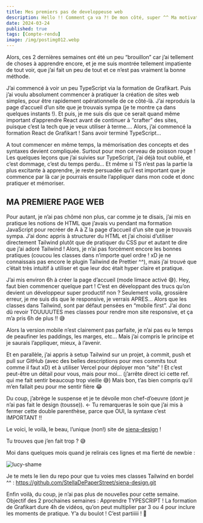 ---
title: Mes premiers pas de developpeuse web
description: Hello !! Comment ça va ?! De mon côté, super ^^ Ma motivation reste sans faille et j’ai appris plein de nouvelles choses !! 🤩
date: 2024-03-24
published: true
tags: [Compte-rendu]
image: /img/postimg012.webp
---

Alors, ces 2 dernières semaines ont été un peu “brouillon” car j’ai tellement de choses à apprendre encore, et je me suis montrée tellement impatiente de tout voir, que j’ai fait un peu de tout et ce n’est pas vraiment la bonne méthode.

J’ai commencé à voir un peu TypeScript via la formation de Grafikart. Puis j’ai voulu absolument commencer à pratiquer la création de sites web simples, pour être rapidement opérationnelle de ce côté-là. J’ai reproduis la page d’accueil d’un site que je trouvais sympa (je te montre ça dans quelques instants !). Et puis, je me suis dis que ce serait quand même important d’apprendre React avant de continuer à “crafter” des sites, puisque c’est la tech que je veux utiliser à terme…. Alors, j’ai commencé la formation React de Grafikart ! Sans avoir terminé TypeScript…

A tout commencer en même temps, la mémorisation des concepts et des syntaxes devient compliquée. Surtout pour mon cerveau de poisson rouge ! Les quelques leçons que j’ai suivies sur TypeScript, j’ai déjà tout oublié, et c’est dommage, c’est du temps perdu… Et même si TS n’est pas la partie la plus excitante à apprendre, je reste persuadée qu’il est important que je commence par là car je pourrais ensuite l’appliquer dans mon code et donc pratiquer et mémoriser.

## MA PREMIERE PAGE WEB

Pour autant, je n’ai pas chômé non plus, car comme je te disais, j’ai mis en pratique les notions de HTML que j’avais vu pendant ma formation JavaScript pour recréer de A à Z la page d’accueil d’un site que je trouvais sympa. J’ai donc appris à structurer du HTML et j’ai choisi d’utiliser directement Tailwind plutôt que de pratiquer du CSS pur et autant te dire que j’ai adoré Tailwind ! Alors, je n’ai pas forcément encore les bonnes pratiques (coucou les classes dans n’importe quel ordre ! xD je ne connaissais pas encore le plugin Tailwind de Prettier ^^), mais j’ai trouvé que c’était très intuitif à utiliser et que leur doc était hyper claire et pratique.

J’ai mis environ 6h à créer la page d’accueil (mode limace activé 😅). Hey, faut bien commencer quelque part ! C’est en développant des trucs qu’on devient un développeur super productif non ? Seulement voila, grossière erreur, je me suis dis que le responsive, je verrais APRES… Alors que les classes dans Tailwind, sont par défaut pensées en “mobile first”. J’ai donc dû revoir TOUUUUTES mes classes pour rendre mon site responsive, et ça m’a pris 6h de plus !! 😅

Alors la version mobile n’est clairement pas parfaite, je n’ai pas eu le temps de peaufiner les paddings, les marges, etc… Mais j’ai compris le principe et je saurais l’appliquer, mieux, à l’avenir.

Et en parallèle, j’ai appris à setup Tailwind sur un projet, à commit, push et pull sur GitHub (avec des belles descriptions pour mes commits tout comme il faut xD) et à utiliser Vercel pour déployer mon “site” ! Et c’est peut-être un détail pour vous, mais pour moi… (j’arrête direct ici cette ref. qui me fait sentir beaucoup trop vieille 😅) Mais bon, t’as bien compris qu’il m’en fallait peu pour me sentir fière 😂

Du coup, j’abrège le suspense et je te dévoile mon chef-d’oeuvre (dont je n’ai pas fait le design (tousse)). ← Tu remarqueras le soin que j’ai mis à fermer cette double parenthèse, parce que OUI, la syntaxe c’est IMPORTANT !!

Le voici, le voilà, le beau, l’unique (non!) site de [siena-design](https://siena-design.vercel.app/) !

Tu trouves que j’en fait trop ? 😅

Moi dans quelques mois quand je relirais ces lignes et ma fierté de newbie :

![lucy-shame](../img/lucy-shame.webp)

Je te mets le lien du repo pour que tu voies mes classes Tailwind en bordel ^^ : https://github.com/StellaDePaperStreet/siena-design.git

Enfin voilà, du coup, je n’ai pas plus de nouvelles pour cette semaine. Objectif des 2 prochaines semaines : Apprendre TYPESCRIPT ! La formation de Grafikart dure 4h de vidéos, qu’on peut multiplier par 3 ou 4 pour inclure les moments de pratique. Y’a du boulot ! C’est partiiiii ! 🚀
